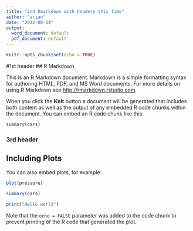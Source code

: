 ```yaml
---
title: "2nd Rmarkdown with headers this time"
author: "arian"
date: "2022-08-14"
output:
  word_document: default
  pdf_document: default
---
```


```r
knitr::opts_chunk$set(echo = TRUE)
```
#1st header 
## R Markdown

This is an R Markdown document. Markdown is a simple formatting syntax for authoring HTML, PDF, and MS Word documents. For more details on using R Markdown see <http://rmarkdown.rstudio.com>.

When you click the **Knit** button a document will be generated that includes both content as well as the output of any embedded R code chunks within the document. You can embed an R code chunk like this:

```r
summary(cars)
```
### 3rd header
## Including Plots

You can also embed plots, for example:

```r
plot(pressure)

```
```r
summary(cars)
```
```r
print("Hello world")

```

Note that the `echo = FALSE` parameter was added to the code chunk to prevent printing of the R code that generated the plot.
